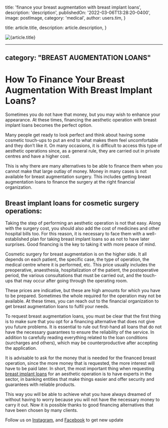 
  title: 'finance your breast augmentation with breast implant loans',
  description: 'description',
  publishedOn: '2022-03-06T13:28:20-0400',
  image: postImage,
  category: 'medical',
  author: users.tim,
}

  title: article.title,
  description: article.description,
}


<Image src={postImage} alt={article.title} />

---
category: "BREAST AUGMENTATION LOANS"
---

# How To Finance Your Breast Augmentation With Breast Implant Loans?

Sometimes you do not have that money, but you may wish to enhance your appearance. At these times, financing the aesthetic operation with breast implant loans becomes the perfect option.

Many people get ready to look perfect and think about having some cosmetic touch-ups to put an end to what makes them feel uncomfortable and they don’t like it. On many occasions, it is difficult to access this type of aesthetic operations since, as a general rule, they are carried out in private centres and have a higher cost.

This is why there are many alternatives to be able to finance them when you cannot make that large outlay of money. Money in many cases is not available for breast augmentation surgery. This includes getting breast augmentation loans to finance the surgery at the right financial organization.

## Breast implant loans for cosmetic surgery operations:

Taking the step of performing an aesthetic operation is not that easy. Along with the surgery cost, you should also add the cost of medicines and other hospital bills too. For this reason, it is necessary to face them with a well-established plan for taking breast implant loans so as not to have later surprises. Good financing is the key to taking it with more peace of mind.

Cosmetic surgery for breast augmentation is on the higher side. It all depends on each patient, the specific case, the type of operation, the medical centre where it is performed, etc. This price usually includes the preoperative, anaesthesia, hospitalization of the patient, the postoperative period, the various consultations that must be carried out, and the touch-ups that may occur after going through the operating room.

These prices are indicative, but these are high amounts for which you have to be prepared. Sometimes the whole required for the operation may not be available. At these times, you can reach out to the financial organization to get breast augmentation loans to fulfil your needs.

To request breast augmentation loans, you must be clear that the first thing is to make sure that you opt for a financing alternative that does not give you future problems. It is essential to rule out first-hand all loans that do not have the necessary guarantees to ensure the reliability of the service. In addition to carefully reading everything related to the loan conditions (surcharges and others), which may be counterproductive after accepting the application.

It is advisable to ask for the money that is needed for the financed breast operation, since the more money that is requested, the more interest will have to be paid later. In short, the most important thing when requesting [breast implant loans](https://tlc.com.au/) for an aesthetic operation is to have experts in the sector, in banking entities that make things easier and offer security and guarantees with reliable products.

This way you will be able to achieve what you have always dreamed of without having to worry because you will not have the necessary money to carry it out. Now it is possible thanks to good financing alternatives that have been chosen by many clients.

Follow us on [Instagram](https://www.instagram.com/tlc.social/), and [Facebook](https://www.facebook.com/totallifestylecredit/) to get new update
